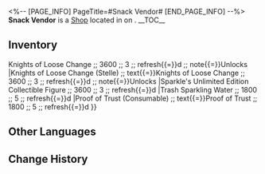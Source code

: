 <%-- [PAGE_INFO]
PageTitle=#Snack Vendor#
[END_PAGE_INFO] --%>
{{Stub}}
{{Location Infobox
|title    = {{Icon/White|Icon Shop Materials.png}} Snack Vendor
|image    = Shop Snack Vendor.png
|type     = Shop
|world    = <!--to be added-->
|region   = 
|area     = <!--to be added-->
|subarea  = 
}}
{{Description|A small store selling snacks and the captain's merchandise on board (The Radiant Feldspar/The Trailblaze's Stern/The Tatalov/The Soaring Clock Hand).
Selling merchandise of the current captain seems to be the selling point of this store.}}
'''Snack Vendor''' is a [[Shop]] located in <!--area--> on <!--world-->.
<!--
It is operated by [[<shopkeeper>]].
-->
__TOC__

==Inventory==
{{Shop|shop=Snack Vendor|currency=Credit|refresh=1|note=1|total=1
|Knights of Loose Change (Caelus) ;; text{{=}}Knights of Loose Change ;; 3600 ;; 3 ;; refresh{{=}}d ;; note{{=}}Unlocks {{cx}}<!--SubMission, 404034601-->
|Knights of Loose Change (Stelle) ;; text{{=}}Knights of Loose Change ;; 3600 ;; 3 ;; refresh{{=}}d ;; note{{=}}Unlocks {{cx}}<!--SubMission, 404034602-->
|Sparkle's Unlimited Edition Collectible Figure ;; 3600 ;; 3 ;; refresh{{=}}d
|Trash Sparkling Water ;; 1800 ;; 5 ;; refresh{{=}}d
|Proof of Trust (Consumable) ;; text{{=}}Proof of Trust ;; 1800 ;; 5 ;; refresh{{=}}d
}}
<!--
==Location==
{{Map Embed|<map name>|<marker id>}}
--><!--
==Achievements==
{{Achievements by Category Table|topic=Snack Vendor}}
-->
==Other Languages==
{{Other Languages
|en   = Snack Vendor
|zhs  = 零食工
|zht  = 零食工
|ja   = お菓子屋さん
|ko   = 간식 가게 사장
|es   = Vendedora de aperitivos
|fr   = Vendeuse de snacks
|ru   = Продавщица закусок
|th   = ร้านของว่างพาร์ตไทม์
|vi   = Nhân Viên Bán Đồ Ăn Vặt
|de   = Snackverkäufer
|id   = Penjual Camilan
|pt   = Vendedora de Lanches
}}

==Change History==
{{Change History|2.3}}
